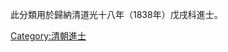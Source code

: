 {{Catnav|頁面分類|...|中国|中国教育|中国教育史|科举|進士|清朝進士}}
{{Catnav|頁面分類|...|教育|中国教育|中国教育史|科举|進士|清朝進士}}
{{Catnav|頁面分類|社会|政治|朝代|中国朝代|各朝代中国人|清朝人|清朝進士}} 
{{Catnav|頁面分類|社会|政治|朝代|中国朝代|元明清|清朝|清朝人|清朝進士}}

{{catmore|清道光十八年戊戌科進士列表}}
此分類用於歸納清道光十八年（1838年）戊戌科進士。

[[Category:清朝進士|Category:清朝進士]]